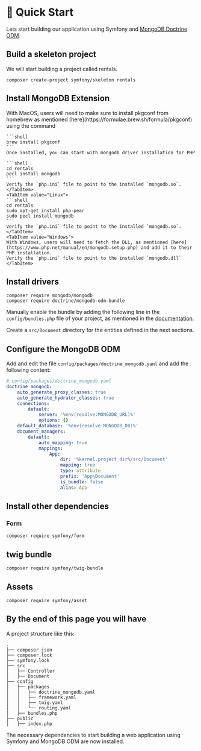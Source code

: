 
# 🏁 Quick Start 

Lets start building our application using Symfony and [MongoDB Doctrine ODM](https://www.doctrine-project.org/projects/mongodb-odm.html).

## Build a skeleton project

We will start building a project called rentals.

```shell
composer create-project symfony/skeleton rentals
```

## Install MongoDB Extension


<Tabs>
    <TabItem value="Mac">
    With MacOS, users will need to make sure to install pkgconf from homebrew as mentioned [here](https://formulae.brew.sh/formula/pkgconf) using the command 
    
    ```shell
    brew install pkgconf
    ```
    Once installed, you can start with mongodb driver installation for PHP

    ```shell
    cd rentals
    pecl install mongodb
    ``` 
    Verify the `php.ini` file to point to the installed `mongodb.so`.
    </TabItem>
    <TabItem value="Linux">
    ```shell
    cd rentals
    sudo apt-get install php-pear
    sudo pecl install mongodb
    ```
    Verify the `php.ini` file to point to the installed `mongodb.so`.
    </TabItem>
    <TabItem value="Windows">
    With Windows, users will need to fetch the DLL, as mentioned [here](https://www.php.net/manual/en/mongodb.setup.php) and add it to their PHP installation.
    Verify the `php.ini` file to point to the installed `mongodb.dll`
    </TabItem>
</Tabs>
   





## Install drivers

```shell
composer require mongodb/mongodb
composer require doctrine/mongodb-odm-bundle
```


Manually enable the bundle by adding the following line in the `config/bundles.php` file of your project, as mentioned in the [documentation](https://www.doctrine-project.org/projects/doctrine-mongodb-bundle/en/5.0/installation.html).

Create a `src/Document` directory for the entities defined in the next sections.

## Configure the MongoDB ODM

Add and edit the file `config/packages/doctrine_mongodb.yaml` and add the following content:

```yaml
# config/packages/doctrine_mongodb.yaml
doctrine_mongodb:
    auto_generate_proxy_classes: true
    auto_generate_hydrator_classes: true
    connections:
        default:
            server: '%env(resolve:MONGODB_URL)%'
            options: {}
    default_database: '%env(resolve:MONGODB_DB)%'
    document_managers:
        default:
            auto_mapping: true
            mappings:
                App:
                    dir: '%kernel.project_dir%/src/Document'
                    mapping: true
                    type: attribute
                    prefix: 'App\Document'
                    is_bundle: false
                    alias: App


```


## Install other dependencies 

### Form

```shell
composer require symfony/form
```
## twig bundle
```shell
composer require symfony/twig-bundle
```

## Assets
```shell
composer require symfony/asset
```


## By the end of this page you will have

A project structure like this:
```
.
├── composer.json
├── composer.lock
├── symfony.lock
├── src
│   ├── Controller
│   ├── Document
├── config
│   ├── packages
│   │   ├── doctrine_mongodb.yaml
│   │   ├── framework.yaml
│   │   ├── twig.yaml
│   │   └── routing.yaml
|   ├── bundles.php
├── public
│   ├── index.php
```
The necessary dependencies to start building a web application using Symfony and MongoDB ODM are now installed.
